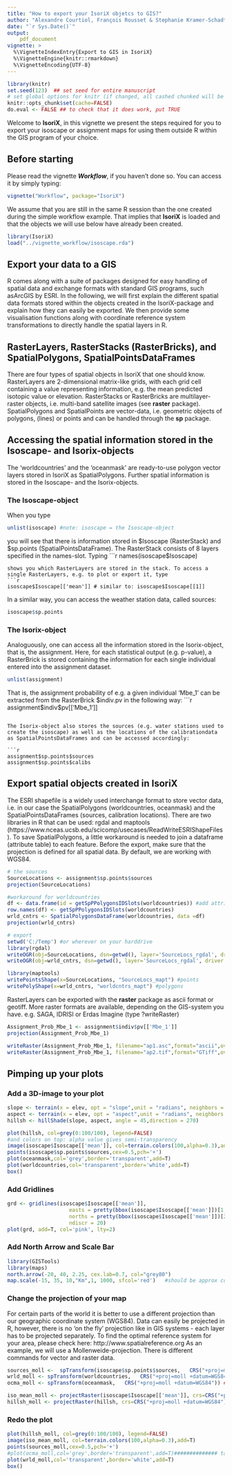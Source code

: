 ```yaml
---
title: "How to export your IsoriX objetcs to GIS?"
author: "Alexandre Courtiol, François Rousset & Stephanie Kramer-Schadt"
date: "`r Sys.Date()`"
output:
    pdf_document
vignette: >
  %\VignetteIndexEntry{Export to GIS in IsoriX}
  %\VignetteEngine{knitr::rmarkdown}
  %\VignetteEncoding{UTF-8}
---
```


```r
library(knitr)
set.seed(123)  ## set seed for entire manuscript
# set global options for knitr (if changed, all cashed chunked will be rerun!)
knitr::opts_chunk$set(cache=FALSE)
do.eval <- FALSE ## to check that it does work, put TRUE
```

Welcome to __IsoriX__, in this vignette we present the steps required for you to export your isoscape or assignment maps for using them outside R within the GIS program of your choice.

## Before starting

Please read the vignette ___Workflow___, if you haven't done so. You can access it by simply typing:

```r
vignette("Workflow", package="IsoriX")
```

We assume that you are still in the same R session than the one created during the simple workflow example. That implies that __IsoriX__ is loaded and that the objects we will use below have already been created.


```r
library(IsoriX)
load("../vignette_workflow/isoscape.rda")
```

## Export your data to a GIS
R comes along with a suite of packages designed for easy handling of spatial data and exchange formats with standard GIS programs, such asArcGIS by ESRI. In the following, we will first explain the different spatial data formats stored within the objects created in the IsoriX-package and explain how they can easily be exported. We then provide some visualisation functions along with coordinate reference system transformations to directly handle the spatial layers in R.

## RasterLayers, RasterStacks (RasterBricks),  and SpatialPolygons, SpatialPointsDataFrames
There are four types of spatial objects in IsoriX that one should know. RasterLayers are 2-dimensional matrix-like grids, with each grid cell containing a value representing information, e.g. the mean predicted isotopic value or elevation. RasterStacks or RasterBricks are multilayer-raster objects, i.e. multi-band satellite images (see __raster__ package).
SpatialPolygons and SpatialPoints are vector-data, i.e. geometric objects of polygons, (lines) or points and can be handled through the __sp__ package.

## Accessing the spatial information stored in the Isoscape- and Isorix-objects
The 'worldcountries' and the 'oceanmask' are ready-to-use polygon vector layers stored in IsoriX as SpatialPolygons. Further spatial information is stored in the Isoscape- and the Isorix-objects.

### The Isoscape-object
When you type
```r
unlist(isoscape) #note: isoscape = the Isoscape-object
```
you will see that there is information stored in $Isoscape (RasterStack) and $sp.points (SpatialPointsDataFrame). The RasterStack consists of 8 layers specified in the names-slot. Typing
```r
names(isoscape$Isoscape) 
```
shows you which RasterLayers are stored in the stack. To access a single RasterLayers, e.g. to plot or export it, type
```r
isoscape$Isoscape[['mean']] # similar to: isoscape$Isoscape[[1]]
```
In a similar way, you can access the weather station data, called sources:
```r
isoscape$sp.points  
```

### The Isorix-object
Analoguously, one can access all the information stored in the Isorix-object, that is, the assignment. Here, for each statistical output (e.g. p-value), a RasterBrick is stored containing the information for each single individual entered into the assignment dataset.
```r
unlist(assignment)
```

That is, the assignment probability of e.g. a given individual 'Mbe_1' can be extracted from the RasterBrick $indiv.pv in the following way:
```r
assignment$indiv$pv[['Mbe_1']]
```

The Isorix-object also stores the sources (e.g. water stations used to create the isoscape) as well as the locations of the calibrationdata as SpatialPointsDataFrames and can be accessed accordingly:

```r
assignment$sp.points$sources
assignment$sp.points$calibs
```


## Export spatial objects created in IsoriX 
The ESRI shapefile is a widely used interchange format to store vector data, i.e. in our case the SpatialPolygons (worldcountries, oceanmask) and the SpatialPointsDataFrames (sources, calibration locations). There are two libraries in R that can be used: rgdal and maptools (https://www.nceas.ucsb.edu/scicomp/usecases/ReadWriteESRIShapeFiles). To save SpatialPolygons, a little workaround is needed to join a dataframe (attribute table) to each feature. Before the export, make sure that the projection is defined for all spatial data. By default, we are working with WGS84.


```r
# the sources
SourceLocations <- assignment$sp.points$sources
projection(SourceLocations)

#workaround for worldcountries
df <- data.frame(id = getSpPPolygonsIDSlots(worldcountries)) #add attribute table with 'id' for 1625 features
row.names(df) <- getSpPPolygonsIDSlots(worldcountries)
wrld_cntrs <- SpatialPolygonsDataFrame(worldcountries, data =df)
projection(wrld_cntrs)

# export
setwd('C:/Temp') #or wherever on your harddrive
library(rgdal)
writeOGR(obj=SourceLocations, dsn=getwd(), layer='SourceLocs_rgdal', driver ='ESRI Shapefile',overwrite=TRUE)
writeOGR(obj=wrld_cntrs, dsn=getwd(), layer='SourceLocs_rgdal', driver ='ESRI Shapefile',overwrite=TRUE)

library(maptools)
writePointsShape(x=SourceLocations, "SourceLocs_mapt") #points
writePolyShape(x=wrld_cntrs, "worldcntrs_mapt") #polygons

```

RasterLayers can be exported with the __raster__ package as ascii format or geotiff. More raster formats are available, depending on the GIS-system you have. e.g. SAGA, IDRISI or Erdas Imagine (type ?writeRaster)
```r
Assignment_Prob_Mbe_1 <- assignment$indiv$pv[['Mbe_1']]
projection(Assignment_Prob_Mbe_1)

writeRaster(Assignment_Prob_Mbe_1, filename="ap1.asc",format="ascii",overwrite=TRUE,NAflag = -9999)
writeRaster(Assignment_Prob_Mbe_1, filename="ap2.tif",format="GTiff",overwrite=TRUE,NAflag = -9999)#requires rgdal
```



## Pimping up your plots
### Add a 3D-image to your plot
```r
slope <- terrain(x = elev, opt = "slope",unit = "radians", neighbors = 8)
aspect <- terrain(x = elev, opt = "aspect",unit = "radians", neighbors = 8)
hillsh <- hillShade(slope, aspect, angle = 45,direction = 270)
```

```r
plot(hillsh, col=grey(0:100/100), legend=FALSE)
#and colors on top: alpha value gives semi-transparency
image(isoscape$Isoscape[['mean']], col=terrain.colors(100,alpha=0.3),add=T)
points(isoscape$sp.points$sources,cex=0.5,pch='+')
plot(oceanmask,col='grey',border='transparent',add=T)
plot(worldcountries,col='transparent',border='white',add=T)
box()
```


### Add Gridlines
```r

grd <- gridlines(isoscape$Isoscape[['mean']], 
                    easts = pretty(bbox(isoscape$Isoscape[['mean']])[1,]),
                    norths = pretty(bbox(isoscape$Isoscape[['mean']])[2,]), 
                    ndiscr = 20)
plot(grd, add=T, col='pink', lty=2)
```


### Add North Arrow and Scale Bar
```r
library(GISTools)
library(maps)
north.arrow(-20, 40, 2.25, cex.lab=0.7, col="grey80")
map.scale(-15, 35, 10,"Km",1, 1000, sfcol='red')   #should be approx correct
```


### Change the projection of your map
For certain parts of the world it is better to use a different projection than our geographic coordinate system (WGS84). Data can easily be projected in R, however, there is no 'on the fly' projection like in GIS systems - each layer has to be projected separately. To find the optimal reference system for your area, please check here:
http://www.spatialreference.org
As an example, we will use a Mollenweide-projection. There is different commands for vector and raster data.

```r
sources_moll <-  spTransform(isoscape$sp.points$sources,   CRS("+proj=moll +datum=WGS84"))
wrld_moll <- spTransform(worldcountries,   CRS("+proj=moll +datum=WGS84"))
ocma_moll <- spTransform(oceanmask,   CRS("+proj=moll +datum=WGS84")) ##### ALEX: the oceanmask get inverted, shiott...

iso_mean_moll <- projectRaster(isoscape$Isoscape[['mean']], crs=CRS("+proj=moll +datum=WGS84"))
hillsh_moll <- projectRaster(hillsh, crs=CRS("+proj=moll +datum=WGS84"))
```


### Redo the plot

```r
plot(hillsh_moll, col=grey(0:100/100), legend=FALSE)
image(iso_mean_moll, col=terrain.colors(100,alpha=0.3),add=T)
points(sources_moll,cex=0.5,pch='+')
#plot(ocma_moll,col='grey',border='transparent',add=T)############## taken out
plot(wrld_moll,col='transparent',border='white',add=T)
box()

```







